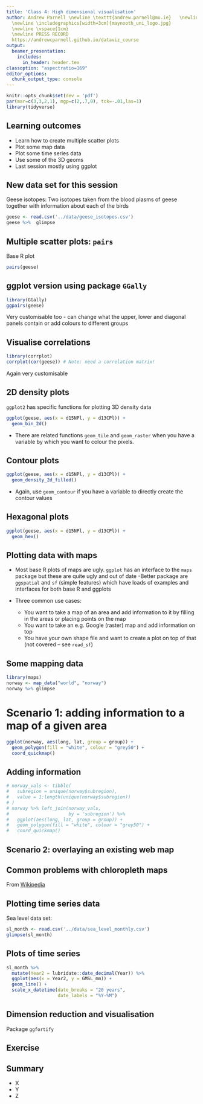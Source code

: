 ```yaml
---
title: 'Class 4: High dimensional visualisation'
author: Andrew Parnell \newline \texttt{andrew.parnell@mu.ie}   \newline \vspace{1cm}
  \newline \includegraphics[width=3cm]{maynooth_uni_logo.jpg}
  \newline \vspace{1cm}
  \newline PRESS RECORD 
  https://andrewcparnell.github.io/dataviz_course 
output:
  beamer_presentation:
    includes:
      in_header: header.tex
classoption: "aspectratio=169"
editor_options: 
  chunk_output_type: console
---
```


```r
knitr::opts_chunk$set(dev = 'pdf')
par(mar=c(3,3,2,1), mgp=c(2,.7,0), tck=-.01,las=1)
library(tidyverse)
```

## Learning outcomes

- Learn how to create multiple scatter plots
- Plot some map data
- Plot some time series data
- Use some of the 3D geoms
- Last session mostly using ggplot

## New data set for this session

Geese isotopes: Two isotopes taken from the blood plasms of geese together with information about each of the birds

```r
geese <- read.csv('../data/geese_isotopes.csv')
geese %>%  glimpse
```

## Multiple scatter plots: `pairs`

Base R plot

```r
pairs(geese)
```

## ggplot version using package `GGally`

```r
library(GGally)
ggpairs(geese)
```

Very customisable too - can change what the upper, lower and diagonal panels contain or add colours to different groups

## Visualise correlations

```r
library(corrplot)
corrplot(cor(geese)) # Note: need a correlation matrix!
```

Again very customisable

## 2D density plots

`ggplot2` has specific functions for plotting 3D density data

```r
ggplot(geese, aes(x = d15NPl, y = d13CPl)) + 
  geom_bin_2d()
```

- There are related functions `geom_tile` and `geom_raster` when you have a variable by which you want to colour the pixels. 

## Contour plots

```r
ggplot(geese, aes(x = d15NPl, y = d13CPl)) + 
  geom_density_2d_filled()
```

- Again, use `geom_contour` if you have a variable to directly create the contour values

## Hexagonal plots

```r
ggplot(geese, aes(x = d15NPl, y = d13CPl)) + 
  geom_hex()
```

## Plotting data with maps

- Most base R plots of maps are ugly. `ggplot` has an interface to the `maps` package but these are quite ugly and out of date
-Better package are `ggspatial` and `sf` (simple features) which have loads of examples and interfaces for both base R and ggplots
- Three common use cases:

  - You want to take a map of an area and add information to it by filling in the areas or placing points on the map
  - You want to take an e.g. Google (raster) map and add information on top
  - You have your own shape file and want to create a plot on top of that (not covered -- see `read_sf`)
  
## Some mapping data

```r
library(maps)
norway <- map_data("world", "norway")
norway %>% glimpse
```

# Scenario 1: adding information to a map of a given area

```r
ggplot(norway, aes(long, lat, group = group)) +
  geom_polygon(fill = "white", colour = "grey50") + 
  coord_quickmap()
```

## Adding information

```r
# norway_vals <- tibble(
#   subregion = unique(norway$subregion),
#   value = 1:length(unique(norway$subregion))
# )
# norway %>% left_join(norway_vals, 
#                      by = 'subregion') %>% 
#   ggplot(aes(long, lat, group = group)) +
#   geom_polygon(fill = "white", colour = "grey50") + 
#   coord_quickmap()
```

## Scenario 2: overlaying an existing web map



## Common problems with chloropleth maps

\includegraphics[width=7cm]{election_map.png}

From [Wikipedia](https://en.wikipedia.org/wiki/Choropleth_map#/media/File:U.S._Presidential_election_margin,_2004-2016.png)

## Plotting time series data

Sea level data set:

```r
sl_month <- read.csv('../data/sea_level_monthly.csv')
glimpse(sl_month)
```

## Plots of time series

```r
sl_month %>% 
  mutate(Year2 = lubridate::date_decimal(Year)) %>%
  ggplot(aes(x = Year2, y = GMSL_mm)) + 
  geom_line() + 
  scale_x_datetime(date_breaks = "20 years",
                   date_labels = "%Y-%M")
```


## Dimension reduction and visualisation

Package `ggfortify`

## Exercise


## Summary

- X
- Y
- Z
